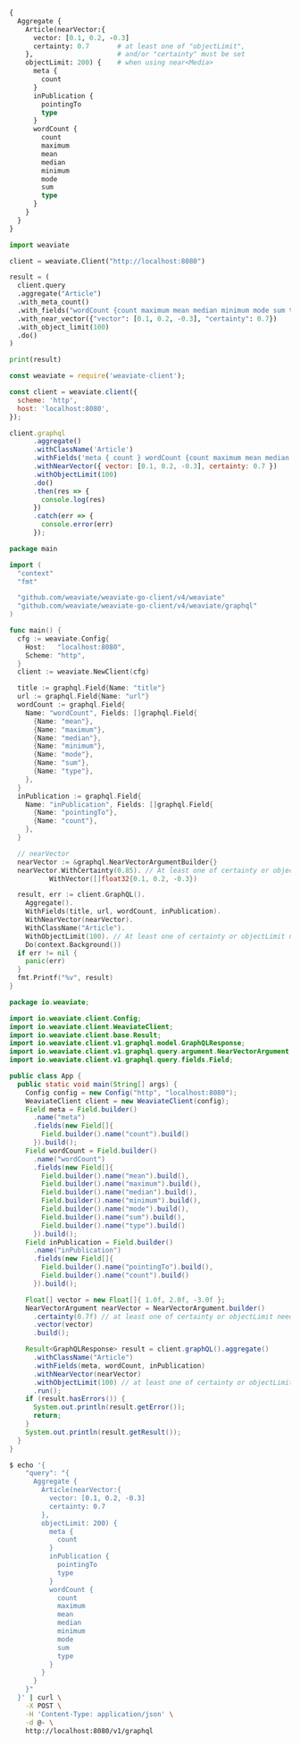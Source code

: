 
<Tabs groupId="languages">
<TabItem value="graphql" label="GraphQL">

```graphql
{
  Aggregate {
    Article(nearVector:{
      vector: [0.1, 0.2, -0.3]
      certainty: 0.7       # at least one of "objectLimit",
    },                     # and/or "certainty" must be set
    objectLimit: 200) {    # when using near<Media>
      meta {
        count
      }
      inPublication {
        pointingTo
        type
      }
      wordCount {
        count
        maximum
        mean
        median
        minimum
        mode
        sum
        type
      }
    }
  }
}
```

</TabItem>
<TabItem value="py" label="Python">

```python
import weaviate

client = weaviate.Client("http://localhost:8080")

result = (
  client.query
  .aggregate("Article")
  .with_meta_count()
  .with_fields("wordCount {count maximum mean median minimum mode sum type}")
  .with_near_vector({"vector": [0.1, 0.2, -0.3], "certainty": 0.7})
  .with_object_limit(100)
  .do()
)

print(result)
```

</TabItem>
<TabItem value="js" label="JavaScript">

```js
const weaviate = require('weaviate-client');

const client = weaviate.client({
  scheme: 'http',
  host: 'localhost:8080',
});

client.graphql
      .aggregate()
      .withClassName('Article')
      .withFields('meta { count } wordCount {count maximum mean median minimum mode sum type}')
      .withNearVector({ vector: [0.1, 0.2, -0.3], certainty: 0.7 })
      .withObjectLimit(100)
      .do()
      .then(res => {
        console.log(res)
      })
      .catch(err => {
        console.error(err)
      });
```

</TabItem>
<TabItem value="go" label="Go">

```go
package main

import (
  "context"
  "fmt"

  "github.com/weaviate/weaviate-go-client/v4/weaviate"
  "github.com/weaviate/weaviate-go-client/v4/weaviate/graphql"
)

func main() {
  cfg := weaviate.Config{
    Host:   "localhost:8080",
    Scheme: "http",
  }
  client := weaviate.NewClient(cfg)

  title := graphql.Field{Name: "title"}
  url := graphql.Field{Name: "url"}
  wordCount := graphql.Field{
    Name: "wordCount", Fields: []graphql.Field{
      {Name: "mean"},
      {Name: "maximum"},
      {Name: "median"},
      {Name: "minimum"},
      {Name: "mode"},
      {Name: "sum"},
      {Name: "type"},
    },
  }
  inPublication := graphql.Field{
    Name: "inPublication", Fields: []graphql.Field{
      {Name: "pointingTo"},
      {Name: "count"},
    },
  }

  // nearVector
  nearVector := &graphql.NearVectorArgumentBuilder{}
  nearVector.WithCertainty(0.85). // At least one of certainty or objectLimit need to be set
          WithVector([]float32{0.1, 0.2, -0.3})

  result, err := client.GraphQL().
    Aggregate().
    WithFields(title, url, wordCount, inPublication).
    WithNearVector(nearVector).
    WithClassName("Article").
    WithObjectLimit(100). // At least one of certainty or objectLimit need to be set
    Do(context.Background())
  if err != nil {
    panic(err)
  }
  fmt.Printf("%v", result)
}
```

</TabItem>
<TabItem value="java" label="Java">

```java
package io.weaviate;

import io.weaviate.client.Config;
import io.weaviate.client.WeaviateClient;
import io.weaviate.client.base.Result;
import io.weaviate.client.v1.graphql.model.GraphQLResponse;
import io.weaviate.client.v1.graphql.query.argument.NearVectorArgument;
import io.weaviate.client.v1.graphql.query.fields.Field;

public class App {
  public static void main(String[] args) {
    Config config = new Config("http", "localhost:8080");
    WeaviateClient client = new WeaviateClient(config);
    Field meta = Field.builder()
      .name("meta")
      .fields(new Field[]{
        Field.builder().name("count").build()
      }).build();
    Field wordCount = Field.builder()
      .name("wordCount")
      .fields(new Field[]{
        Field.builder().name("mean").build(),
        Field.builder().name("maximum").build(),
        Field.builder().name("median").build(),
        Field.builder().name("minimum").build(),
        Field.builder().name("mode").build(),
        Field.builder().name("sum").build(),
        Field.builder().name("type").build()
      }).build();
    Field inPublication = Field.builder()
      .name("inPublication")
      .fields(new Field[]{
        Field.builder().name("pointingTo").build(),
        Field.builder().name("count").build()
      }).build();

    Float[] vector = new Float[]{ 1.0f, 2.0f, -3.0f };
    NearVectorArgument nearVector = NearVectorArgument.builder()
      .certainty(0.7f) // at least one of certainty or objectLimit need to be set
      .vector(vector)
      .build();

    Result<GraphQLResponse> result = client.graphQL().aggregate()
      .withClassName("Article")
      .withFields(meta, wordCount, inPublication)
      .withNearVector(nearVector)
      .withObjectLimit(100) // at least one of certainty or objectLimit need to be set
      .run();
    if (result.hasErrors()) {
      System.out.println(result.getError());
      return;
    }
    System.out.println(result.getResult());
  }
}
```

</TabItem>
<TabItem value="curl" label="Curl">

```bash
$ echo '{
    "query": "{
      Aggregate {
        Article(nearVector:{
          vector: [0.1, 0.2, -0.3]
          certainty: 0.7
        },
        objectLimit: 200) {
          meta {
            count
          }
          inPublication {
            pointingTo
            type
          }
          wordCount {
            count
            maximum
            mean
            median
            minimum
            mode
            sum
            type
          }
        }
      }
    }"
  }' | curl \
    -X POST \
    -H 'Content-Type: application/json' \
    -d @- \
    http://localhost:8080/v1/graphql
```

</TabItem>
</Tabs>
